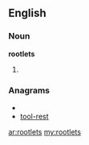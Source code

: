 ==English==

===Noun===
'''rootlets'''

# {{plural of|[[rootlet]]}}

===Anagrams===
* {{alphagram|eloorstt}}
* [[tool-rest#English|tool-rest]]

[[ar:rootlets]]
[[my:rootlets]]